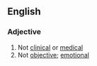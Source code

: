 ==English==
===Adjective===
{{en-adj}}
# Not [[clinical]] or [[medical]]
# Not [[objective]]; [[emotional]]